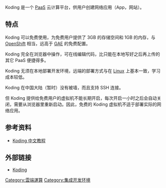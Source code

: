 {{原創研究}}
{{NoteTA|G1=IT}}
Koding 是一个 [[PaaS|PaaS]] 云计算平台，供用户创建网络应用（App，网站）。

==特点==
Koding 可以免费使用，为免费用户提供了 3GB 的存储空间和 1GB 的内存，与 [[OpenShift|OpenShift]] 相当，远高于 [[GAE|GAE]] 的免费配置。

Koding 完全在浏览器中操作，可在线编辑代码，比只能在本地写好之后再上传的其它 PaaS 便捷得多。

Koding 无须在本地部署开发环境，远端的部署方式与在 [[Linux|Linux]] 上基本一致，学习成本较低。

Koding 在中国大陆（暂时）没有被墙，而且支持 SSH 连接。

但 Koding 提供给免费用户的虚拟机不能长期开启，每次开启一小时之后会自动关闭，需要从浏览器里重新启动。因此，免费的 Koding 虚拟机不适于部署实际的网络应用。

==参考资料==
*[https://web.archive.org/web/20141202010947/http://www.guideep.com/read?guide=5629652273987584 Koding 中文教程]

==外部链接==
*[https://web.archive.org/web/20200414171556/https://www.koding.com/ Koding]

{{JavaScript}}

[[Category:雲端運算|Category:雲端運算]]
[[Category:集成开发环境|Category:集成开发环境]]
